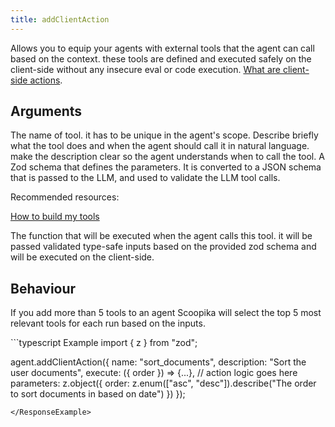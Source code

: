 ```yaml
---
title: addClientAction
---
```


Allows you to equip your agents with external tools that the agent can call based on the context. 
these tools are defined and executed safely on the client-side without any insecure eval or code execution. [What are client-side actions](/tools/client-side-actions).

## Arguments

<ParamField path="name" type="string" required>
  The name of tool. it has to be unique in the agent's scope.
</ParamField>

<ParamField path="description" type="string">
  Describe briefly what the tool does and when the agent should call it in natural language. make the description clear so the agent understands when to call the tool.
</ParamField>

<ParamField path="schema" type="ZodSchema" required>
  A Zod schema that defines the parameters. It is converted to a JSON schema that is passed to the LLM, and used to validate the LLM tool calls.

  Recommended resources:

  [How to build my tools](/guides/how-to-build-my-tools)
</ParamField>

<ParamField path="execute" type="Function" required>
	The function that will be executed when the agent calls this tool. it will be passed validated type-safe inputs based on the provided zod schema and will be executed on the client-side.
</ParamField>

## Behaviour

If you add more than 5 tools to an agent Scoopika will select the top 5 most relevant tools for each run based on the inputs.

<ResponseExample>
```typescript Example
import { z } from "zod";

agent.addClientAction({
	name: "sort_documents",
	description: "Sort the user documents",
	execute: ({ order }) => {...}, // action logic goes here
	parameters: z.object({
		order: z.enum(["asc", "desc"]).describe("The order to sort documents in based on date")
	})
});
```
</ResponseExample>
